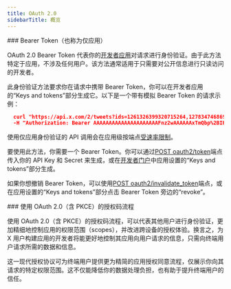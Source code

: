 ```yaml
---
title: OAuth 2.0
sidebarTitle: 概览
---
```


<div id="bearer-token-also-known-as-app-only">
  ### Bearer Token（也称为仅应用）
</div>

OAuth 2.0 Bearer Token 代表你的[开发者应用](/zh/resources/fundamentals/developer-apps)对请求进行身份验证。由于此方法特定于应用，不涉及任何用户。该方法通常适用于只需要对公开信息进行只读访问的开发者。 

此身份验证方法要求你在请求中携带 Bearer Token，你可以在开发者应用的“Keys and tokens”部分生成它。以下是一个带有模拟 Bearer Token 的请求示例：

```json
  curl "https://api.x.com/2/tweets?ids=1261326399320715264,1278347468690915330" \
  -H "Authorization: Bearer AAAAAAAAAAAAAAAAAAAAAFnz2wAAAAAAxTmQbp%2BIHDtAhTBbyNJon%2BA72K4%3DeIaigY0QBrv6Rp8KZQQLOTpo9ubw5Jt?WRE8avbi"
```

使用仅应用身份验证的 API 调用会在应用级按端点[受速率限制](/zh/resources/fundamentals/rate-limits)。

要使用此方法，你需要一个 Bearer Token。你可以通过[POST oauth2/token](/zh/resources/fundamentals/authentication/api-reference#post-oauth2-token)端点传入你的 API Key 和 Secret 来生成，或在[开发者门户](/zh/resources/fundamentals/developer-portal)中应用设置的“Keys and tokens”部分生成。

如果你想撤销 Bearer Token，可以使用[POST oauth2/invalidate\_token](/zh/resources/fundamentals/authentication/api-reference#post-oauth2-invalidate-token)端点，或在应用设置的“Keys and tokens”部分点击 Bearer Token 旁边的“revoke”。

<div id="oauth-20-authorization-code-flow-with-pkce">
  ### 使用 OAuth 2.0（含 PKCE）的授权码流程
</div>

使用 OAuth 2.0（含 PKCE）的授权码流程，可以代表其他用户进行身份验证，更加精细地控制应用的权限范围（scopes），并改进跨设备的授权体验。换言之，为 X 用户构建应用的开发者将能更好地控制其应用向用户请求的信息，只需向终端用户请求所需的数据和信息。

这一现代授权协议可为终端用户提供更为精简的应用授权同意流程，仅展示你向其请求的特定权限范围。这不仅能降低你的数据处理负担，也有助于提升终端用户的信任。